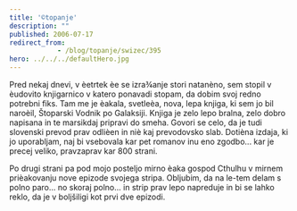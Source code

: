```yaml
---
title: '©topanje'
description: ""
published: 2006-07-17
redirect_from: 
            - /blog/topanje/swizec/395
hero: ../../../defaultHero.jpg
---
```

Pred nekaj dnevi, v èetrtek èe se izra¾anje stori natanèno, sem stopil v èudovito knjigarnico v katero ponavadi stopam, da dobim svoj redno potrebni fiks. Tam me je èakala, svetleèa, nova, lepa knjiga, ki sem jo bil naroèil, Štoparski Vodnik po Galaksiji. Knjiga je zelo lepo bralna, zelo dobro napisana in te marsikdaj pripravi do smeha. Govori se celo, da je tudi slovenski prevod prav odlièen in niè kaj prevodovsko slab. Dotièna izdaja, ki jo uporabljam, naj bi vsebovala kar pet romanov inu eno zgodbo... kar je precej veliko, pravzaprav kar 800 strani.

Po drugi strani pa pod mojo posteljo mirno èaka gospod Cthulhu v mirnem prièakovanju nove epizode svojega stripa. Obljubim, da na le-tem delam s polno paro... no skoraj polno... in strip prav lepo napreduje in bi se lahko reklo, da je v boljšiligi kot prvi dve epizodi.
